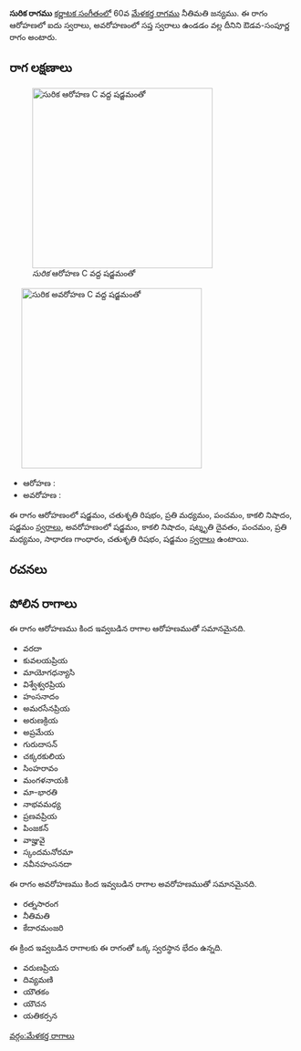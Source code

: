 {{Infobox ragam
	| name          	= సురిక
	| synonym	    	= 
	| mela          	= 
	| chakra        	= 
	| janaka        	= 
	| type          	= ఔడవ-సంపూర్ణ
	| arohanam      	= {{svaraC|S|R2|M2|P|N3|S'}} 
	| avarohanam    	= {{svaraC|S'|N3|D3|P|M2|G2|R2|S}}
	| jeeva         	=
	| chhaya        	=
	| nyasa         	=
	| vishesha      	= 
	| equivalent  		= 
}}
{{కర్ణాటక సంగీత రాగాలు}}
'''సురిక రాగము''' [[కర్ణాటక సంగీతం]]లో 60వ [[మేళకర్త రాగము]] నీతిమతి జన్యము.  ఈ రాగం ఆరోహణలో ఐదు స్వరాలు, అవరోహణంలో సప్త స్వరాలు ఉండడం వల్ల దీనిని ఔడవ-సంపూర్ణ రాగం అంటారు.


==రాగ లక్షణాలు==
[[Image:surika_ar_kb2wiki.png|thumb|right|316px|''సురిక'' ఆరోహణ C వద్ద షడ్జమంతో]]
	[[Image:surika_av_kb2wiki.png|thumb|right|316px|''సురిక'' అవరోహణ C వద్ద షడ్జమంతో]]

* ఆరోహణ : {{svaraC|S|R2|M2|P|N3|S'}} 
* అవరోహణ : {{svaraC|S'|N3|D3|P|M2|G2|R2|S}}

ఈ రాగం ఆరోహణంలో షడ్జమం, చతుశృతి రిషభం, ప్రతి మధ్యమం, పంచమం, కాకలి  నిషాదం, షడ్జమం [[స్వరాలు]], అవరోహణంలో షడ్జమం, కాకలి  నిషాదం, షట్శృతి దైవతం, పంచమం, ప్రతి మధ్యమం, సాధారణ  గాంధారం, చతుశృతి రిషభం, షడ్జమం [[స్వరాలు]] ఉంటాయి.

==రచనలు==



==పోలిన రాగాలు==
ఈ రాగం ఆరోహణము కింద ఇవ్వబడిన రాగాల ఆరోహణముతో సమానమైనది.
* వరదా
* కువలయప్రియ
* మాయోగధన్యాసి
* విశ్వేశ్వరప్రియ
* హంసనాదం
* అమరసేనప్రియ
* అరుణక్రియ
* అప్రమేయ
* గురుదాసన్
*  చక్కరకులియ
* సింహరావం
* మంగళనాయకి
* మా-భారతి
* నాభవమధ్య
* ప్రణవప్రియ
* పింజకన్
* వాజ్హువై
* స్కందమనోరమా
* నవీనహంసనదా

ఈ రాగం అవరోహణము కింద ఇవ్వబడిన రాగాల అవరోహణముతో సమానమైనది.
* రత్నసారంగ
* నీతిమతి
* కేదారమంజరి

ఈ క్రింద ఇవ్వబడిన రాగాలకు ఈ రాగంతో ఒక్క స్వరస్థాన భేదం ఉన్నది.
* వరుణప్రియ
* దివ్యమణి
* యౌతకం
* యౌచన
* యతికర్సన



[[వర్గం:మేళకర్త రాగాలు]]